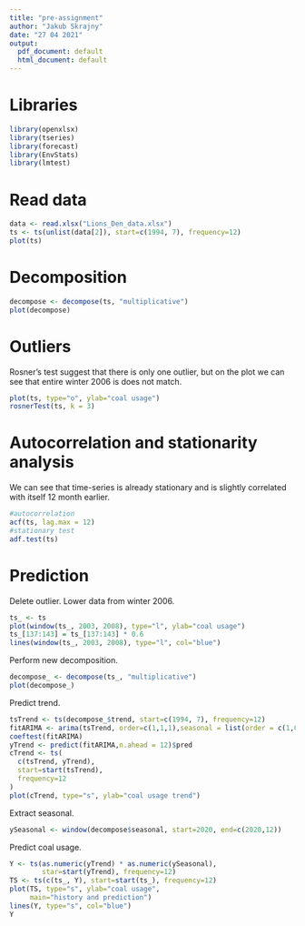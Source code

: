 ```yaml
---
title: "pre-assignment"
author: "Jakub Skrajny"
date: "27 04 2021"
output:
  pdf_document: default
  html_document: default
---
```

# Libraries
```r
library(openxlsx)
library(tseries)
library(forecast)
library(EnvStats)
library(lmtest)
```

# Read data
```r
data <- read.xlsx("Lions_Den_data.xlsx")
ts <- ts(unlist(data[2]), start=c(1994, 7), frequency=12)
plot(ts)
```

# Decomposition
```r
decompose <- decompose(ts, "multiplicative")
plot(decompose)
```

# Outliers
Rosner's test suggest that there is only one outlier, but on the plot we can see that entire winter 2006 is does not match. 
```r
plot(ts, type="o", ylab="coal usage")
rosnerTest(ts, k = 3)
```

# Autocorrelation and stationarity analysis
We can see that time-series is already stationary and is slightly correlated with itself 12 month earlier.
```r
#autocorrelation
acf(ts, lag.max = 12)
#stationary test
adf.test(ts)
```

# Prediction
Delete outlier. Lower data from winter 2006.
```r
ts_ <- ts
plot(window(ts_, 2003, 2008), type="l", ylab="coal usage")
ts_[137:143] = ts_[137:143] * 0.6
lines(window(ts_, 2003, 2008), type="l", col="blue")
```
Perform new decomposition.
```r
decompose_ <- decompose(ts_, "multiplicative")
plot(decompose_)
```
Predict trend.
```r
tsTrend <- ts(decompose_$trend, start=c(1994, 7), frequency=12)
fitARIMA <- arima(tsTrend, order=c(1,1,1),seasonal = list(order = c(1,0,0), period = 12),method="ML")
coeftest(fitARIMA) 
yTrend <- predict(fitARIMA,n.ahead = 12)$pred
cTrend <- ts(
  c(tsTrend, yTrend),
  start=start(tsTrend),
  frequency=12
)
plot(cTrend, type="s", ylab="coal usage trend")
```
Extract seasonal.
```r
ySeasonal <- window(decompose$seasonal, start=2020, end=c(2020,12))
```
Predict coal usage.
```r
Y <- ts(as.numeric(yTrend) * as.numeric(ySeasonal),
        star=start(yTrend), frequency=12)
TS <- ts(c(ts_, Y), start=start(ts_), frequency=12)
plot(TS, type="s", ylab="coal usage",
     main="history and prediction")
lines(Y, type="s", col="blue")
Y
```